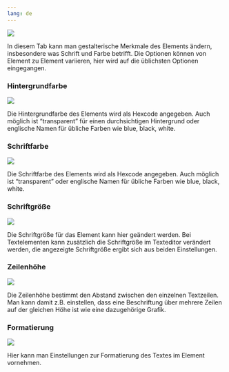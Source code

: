 ```yaml
---
lang: de
---
```


![](Grafiken/gestaltung_symbol.png)

In diesem Tab kann man gestalterische Merkmale des Elements ändern, insbesondere was Schrift und Farbe betrifft. Die Optionen können von Element zu Element variieren, hier wird auf die üblichsten Optionen eingegangen.

### Hintergrundfarbe

![](Grafiken/gestaltung_hintergrundfarbe.png)

Die Hintergrundfarbe des Elements wird als Hexcode angegeben. Auch möglich ist "transparent" für einen durchsichtigen Hintergrund oder englische Namen für übliche Farben wie blue, black, white. 

### Schriftfarbe

![](Grafiken/gestaltung_schriftfarbe.png)

Die Schriftfarbe des Elements wird als Hexcode angegeben. Auch möglich ist "transparent" oder englische Namen für übliche Farben wie blue, black, white. 

### Schriftgröße

![](Grafiken/gestaltung_schriftgrosse.png)

Die Schriftgröße für das Element kann hier geändert werden. Bei Textelementen kann zusätzlich die Schriftgröße im Texteditor verändert werden, die angezeigte Schriftgröße ergibt sich aus beiden Einstellungen.

### Zeilenhöhe

![](Grafiken/gestaltung_zeilenhohe.png)

Die Zeilenhöhe bestimmt den Abstand zwischen den einzelnen Textzeilen. Man kann damit z.B. einstellen, dass eine Beschriftung über mehrere Zeilen auf der gleichen Höhe ist wie eine dazugehörige Grafik.

### Formatierung

![](Grafiken/gestaltung_format.png)

Hier kann man Einstellungen zur Formatierung des Textes im Element vornehmen.